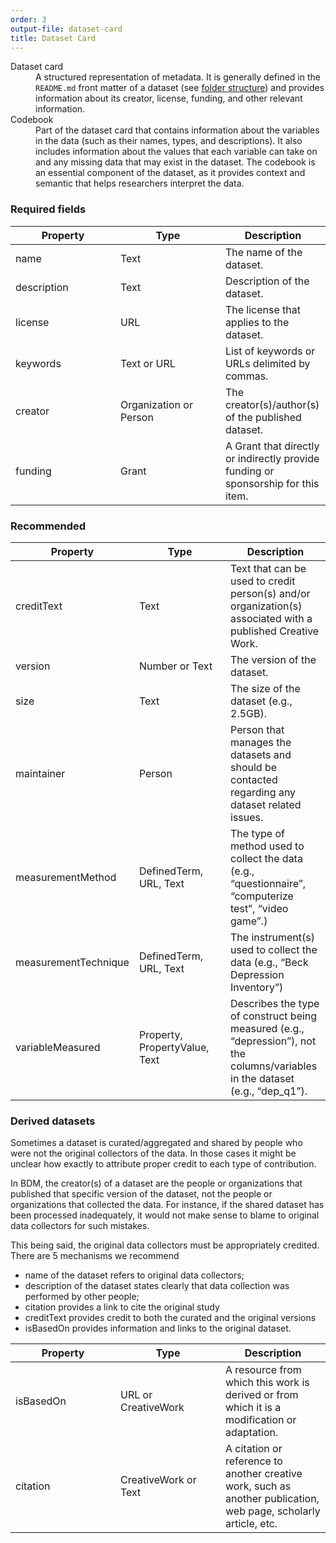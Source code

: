 ```yaml
---
order: 3
output-file: dataset-card
title: Dataset Card
---
```


Dataset card
: A structured representation of metadata. It is generally defined in the `README.md` front matter of a dataset (see [folder structure](2-folder-structure.qmd)) and provides information about its creator, license, funding, and other relevant information.

Codebook
: Part of the dataset card that contains information about the variables in the data (such as their names, types, and descriptions). It also includes information about the values that each variable can take on and any missing data that may exist in the dataset. The codebook is an essential component of the dataset, as it provides context and semantic that helps researchers interpret the data.



### Required fields

| Property    | Type                   | Description                                                                       |
|------------------------|------------------------|------------------------|
| name        | Text                   | The name of the dataset.                                                          |
| description | Text                   | Description of the dataset.                                                       |
| license     | URL                    | The license that applies to the dataset.                                          |
| keywords    | Text or URL            | List of keywords or URLs delimited by commas.                                     |
| creator     | Organization or Person | The creator(s)/author(s) of the published dataset.                                |
| funding     | Grant                  | A Grant that directly or indirectly provide funding or sponsorship for this item. |

### Recommended

| Property             | Type                          | Description                                                                                                                     |
|------------------------|------------------------|------------------------|
| creditText           | Text                          | Text that can be used to credit person(s) and/or organization(s) associated with a published Creative Work.                     |
| version              | Number or Text                | The version of the dataset.                                                                                                     |
| size                 | Text                          | The size of the dataset (e.g., 2.5GB).                                                                                          |
| maintainer           | Person                        | Person that manages the datasets and should be contacted regarding any dataset related issues.                                  |
| measurementMethod    | DefinedTerm, URL, Text        | The type of method used to collect the data (e.g., "questionnaire", "computerize test", "video game".)                          |
| measurementTechnique | DefinedTerm, URL, Text        | The instrument(s) used to collect the data (e.g., "Beck Depression Inventory")                                                  |
| variableMeasured     | Property, PropertyValue, Text | Describes the type of construct being measured (e.g., "depression"), not the columns/variables in the dataset (e.g., "dep_q1"). |

### Derived datasets

Sometimes a dataset is curated/aggregated and shared by people who were not the original collectors of the data. In those cases it might be unclear how exactly to attribute proper credit to each type of contribution.

In BDM, the creator(s) of a dataset are the people or organizations that published that specific version of the dataset, not the people or organizations that collected the data. For instance, if the shared dataset has been processed inadequately, it would not make sense to blame to original data collectors for such mistakes.

This being said, the original data collectors must be appropriately credited. There are 5 mechanisms we recommend

-   name of the dataset refers to original data collectors;
-   description of the dataset states clearly that data collection was performed by other people;
-   citation provides a link to cite the original study
-   creditText provides credit to both the curated and the original versions
-   isBasedOn provides information and links to the original dataset.

| Property  | Type                 | Description                                                                                                      |
|------------------------|------------------------|------------------------|
| isBasedOn | URL or CreativeWork  | A resource from which this work is derived or from which it is a modification or adaptation.                     |
| citation  | CreativeWork or Text | A citation or reference to another creative work, such as another publication, web page, scholarly article, etc. |
